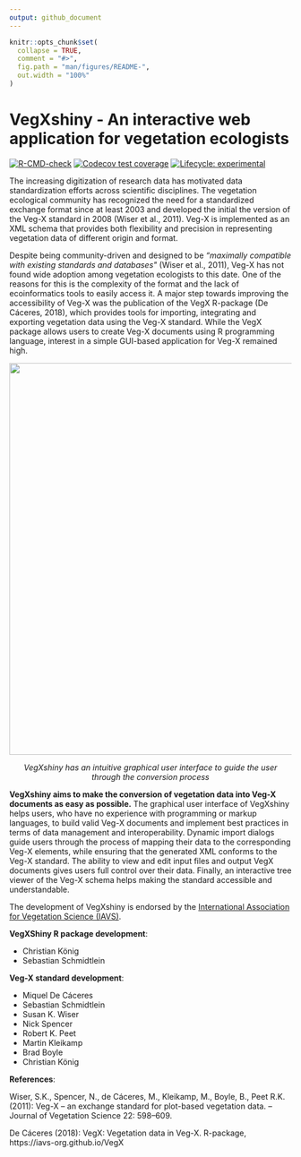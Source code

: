```yaml
---
output: github_document
---
```


<!-- README.md is generated from README.Rmd. Please edit that file -->

```r
knitr::opts_chunk$set(
  collapse = TRUE,
  comment = "#>",
  fig.path = "man/figures/README-",
  out.width = "100%"
)
```

# VegXshiny - An interactive web application for vegetation ecologists

<!-- badges: start -->
[![R-CMD-check](https://github.com/ChrKoenig/VegXshiny/workflows/R-CMD-check/badge.svg)](https://github.com/ChrKoenig/VegXshiny/actions)
[![Codecov test coverage](https://codecov.io/gh/ChrKoenig/VegXshiny/branch/master/graph/badge.svg)](https://app.codecov.io/gh/ChrKoenig/VegXshiny?branch=master)
[![Lifecycle: experimental](https://img.shields.io/badge/lifecycle-experimental-orange.svg)](https://lifecycle.r-lib.org/articles/stages.html#experimental)
<!-- badges: end -->

The increasing digitization of research data has motivated data standardization efforts across scientific disciplines. The vegetation ecological community has recognized the need for a standardized 
exchange format since at least 2003 and developed the initial the version of the Veg-X standard in 2008 (Wiser et al., 2011). Veg-X is implemented as an XML schema that provides both flexibility
and precision in representing vegetation data of different origin and format.

Despite being community-driven and designed to be *"maximally compatible with existing standards and databases\"* (Wiser et al., 2011), Veg-X has not found wide adoption
among vegetation ecologists to this date. One of the reasons for this is the complexity of the format and the lack of ecoinformatics tools to easily access it. A major step towards improving the 
accessibility of Veg-X was the publication of the VegX R-package (De Cáceres, 2018), which provides tools for importing, integrating and exporting vegetation data using the Veg-X standard. 
While the VegX package allows users to create Veg-X documents using R programming language, interest in a simple GUI-based application for Veg-X remained high.

<center>
![](inst/app/www/images/vegxshiny_UI.png){width=700px}

*VegXshiny has an intuitive graphical user interface to guide the user through the conversion process*
</center>

**VegXshiny aims to make the conversion of vegetation data into Veg-X documents as easy as possible.** The graphical user interface of VegXshiny helps users, who have no experience with
programming or markup languages, to build valid Veg-X documents and implement best practices in terms of data management and interoperability. Dynamic import dialogs guide
users through the process of mapping their data to the corresponding Veg-X elements, while ensuring that the generated XML conforms to the Veg-X standard. The ability to view and edit 
input files and output VegX documents gives users full control over their data. Finally, an interactive tree viewer of the Veg-X schema helps making the standard accessible and understandable.

The development of VegXshiny is endorsed by the [International Association for Vegetation Science (IAVS)](http://iavs.org/).

**VegXShiny R package development**:

* Christian König
* Sebastian Schmidtlein

**Veg-X standard development**:

* Miquel De Cáceres
* Sebastian Schmidtlein
* Susan K. Wiser
* Nick Spencer
* Robert K. Peet
* Martin Kleikamp
* Brad Boyle
* Christian König

**References**:

Wiser, S.K., Spencer, N., de Cáceres, M., Kleikamp, M., Boyle, B., Peet R.K. (2011): Veg-X – an exchange standard for plot-based vegetation data. – Journal of Vegetation Science 22: 598–609.

De Cáceres (2018): VegX: Vegetation data in Veg-X. R-package, https://iavs-org.github.io/VegX

